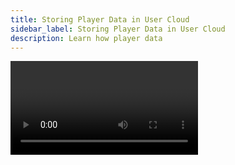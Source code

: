 ```yaml
---
title: Storing Player Data in User Cloud
sidebar_label: Storing Player Data in User Cloud
description: Learn how player data 
---
```





<Video url={changingRobotColorUrl} />

This documentation will explain how we save, load and change player's color in Minute of Mayhem, starting with collecting player input through to how their choice is saved and loaded with User Cloud and finally how that color is sent to other players via the party system.

### Overview
- Saving and loading is done with [User Cloud](./../../ossv1/user_cloud/reading.mdx)
- Colors are sent to other players as [party data](./../../ossv1/parties/data.mdx) using the party system
- Player preferences are stored in a `USaveGame` object from Unreal Engine's [Save Game](https://dev.epicgames.com/documentation/en-us/unreal-engine/saving-and-loading-your-game-in-unreal-engine) system
- The `PlayerPreferences` object is stored in a variable on `MinuteGameInstance` which is a `UGameInstance` from Unreal Engine's [Game Instance](https://dev.epicgames.com/documentation/en-us/unreal-engine/API/Runtime/Engine/Engine/UGameInstance) system


## Storing player color

When a player chooses a color they expect the game to keep track of that color, in this example we created a blueprint called `PlayerPreferences` which inherits from `USaveGame` to store that data in a format that is easy to save and load.

**PlayerPreferences:** `Content\Redpoint\Game\Player\PlayerPreferences.uasset`

In order for `PlayerPreferences` to persist between maps it will need to be stored somewhere that it won't be unloaded as part of changing maps and we can do that with `MinuteGameInstance` which inherits from `UGameInstance`.

**MinuteGameInstance:** `Content\Redpoint\MinuteGameInstance.uasset`

## Updating player color

![A screenshot of a session](./img/color-choices.png)

The red, green and blue buttons are located in `PlayerPreferencesScreen` and they each call `ChangePlayerColor_Event` on `MinuteGameInstance` with their respective colors.

**PlayerPreferencesScreen:** `Content\Redpoint\MainMenu\Screens\PlayerPreferences\PlayerPreferencesScreen.uasset`

<Blueprint height="400px" blueprint={bpPlayerPreferencesScreen} />

On the `MinuteGameInstance` side we when `ChangePlayerColor_Event` is called it will:
1. Update `PlayerPreferences` with the new robot color
2. Call `Save Player Preferences to Cloud in Background` to save the new player preferences to User Cloud
3. Call `Send Player Color To Party` to send the updated color to all party members

<Blueprint height="400px" blueprint={bpMGIChangePlayerColor_Event} />

Player data and preferences can be stored with [User Cloud](./../../ossv1/user_cloud/reading.mdx) which is done 

In Minute of Mayhem user data  LinearColor

Before you start storing data you need to understand what type of data 
All\Content\Redpoint\MainMenu\MainMenuPlayerPreview

[User Cloud](./../../ossv1/user_cloud/reading.mdx)
Player data and preferences can be stored in Player Preferences 



<Blueprint height="340px" blueprint={bpMainMenuPlayerPreview} />

## Hello World ##